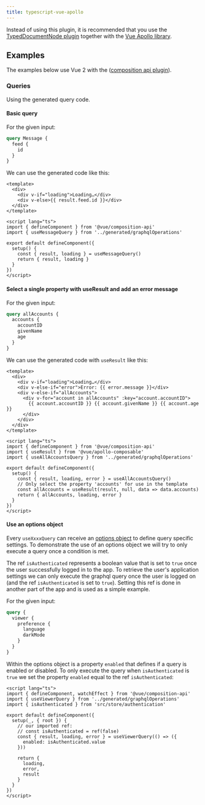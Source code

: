 ```yaml
---
title: typescript-vue-apollo
---
```




<PackageHeader hasOperationsNote />

Instead of using this plugin, it is recommended that you use the [TypedDocumentNode plugin](./typed-document-node) together with the [Vue Apollo library](https://apollo.vuejs.org).

<PackageApiDocs />

## Examples

The examples below use Vue 2 with the ([composition api plugin](https://github.com/vuejs/composition-api)).

### Queries

Using the generated query code.

#### Basic query

For the given input:

```graphql
query Message {
  feed {
    id
  }
}
```

We can use the generated code like this:

```vue
<template>
  <div>
    <div v-if="loading">Loading…</div>
    <div v-else>{{ result.feed.id }}</div>
  </div>
</template>

<script lang="ts">
import { defineComponent } from '@vue/composition-api'
import { useMessageQuery } from '../generated/graphqlOperations'

export default defineComponent({
  setup() {
    const { result, loading } = useMessageQuery()
    return { result, loading }
  }
})
</script>
```

#### Select a single property with useResult and add an error message

For the given input:

```graphql
query allAccounts {
  accounts {
    accountID
    givenName
    age
  }
}
```

We can use the generated code with `useResult` like this:

```vue
<template>
  <div>
    <div v-if="loading">Loading…</div>
    <div v-else-if="error">Error: {{ error.message }}</div>
    <div v-else-if="allAccounts">
      <div v-for="account in allAccounts" :key="account.accountID">
        {{ account.accountID }} {{ account.givenName }} {{ account.age }}
      </div>
    </div>
  </div>
</template>

<script lang="ts">
import { defineComponent } from '@vue/composition-api'
import { useResult } from '@vue/apollo-composable'
import { useAllAccountsQuery } from '../generated/graphqlOperations'

export default defineComponent({
  setup() {
    const { result, loading, error } = useAllAccountsQuery()
    // Only select the property 'accounts' for use in the template
    const allAccounts = useResult(result, null, data => data.accounts)
    return { allAccounts, loading, error }
  }
})
</script>
```

#### Use an options object

Every `useXxxxQuery` can receive an [options object](https://v4.apollo.vuejs.org/guide-composable/query.html#options) to define query specific settings. To demonstrate the use of an options object we will try to only execute a query once a condition is met.

The ref `isAuthenticated` represents a boolean value that is set to `true` once the user successfully logged in to the app. To retrieve the user's application settings we can only execute the graphql query once the user is logged on (and the ref `isAuthenticated` is set to `true`). Setting this ref is done in another part of the app and is used as a simple example.

For the given input:

```graphql
query {
  viewer {
    preference {
      language
      darkMode
    }
  }
}
```

Within the options object is a property `enabled` that defines if a query is enabled or disabled. To only execute the query when `isAuthenticated` is `true` we set the property `enabled` equal to the ref `isAuthenticated`:

```vue
<script lang="ts">
import { defineComponent, watchEffect } from '@vue/composition-api'
import { useViewerQuery } from '../generated/graphqlOperations'
import { isAuthenticated } from 'src/store/authentication'

export default defineComponent({
  setup(_, { root }) {
    // our imported ref:
    // const isAuthenticated = ref(false)
    const { result, loading, error } = useViewerQuery(() => ({
      enabled: isAuthenticated.value
    }))

    return {
      loading,
      error,
      result
    }
  }
})
</script>
```
